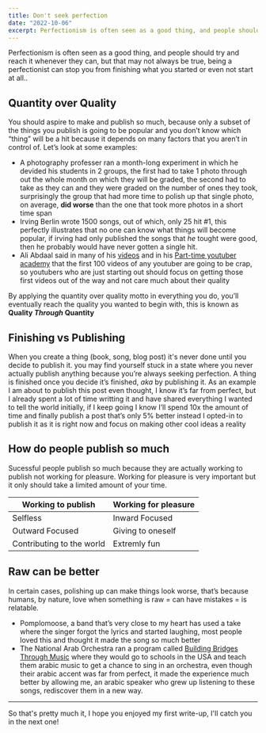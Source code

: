 ```yaml
---
title: Don't seek perfection
date: "2022-10-06"
excerpt: Perfectionism is often seen as a good thing, and people should try and reach it whenever they can, but that may not always be true, being a perfectionist can stop you from finishing what you started or even not start at all..
---
```


Perfectionism is often seen as a good thing, and people should try and reach it whenever they can, but that may not always be true, being a perfectionist can stop you from finishing what you started or even not start at all..

## Quantity over Quality

You should aspire to make and publish so much, because only a subset of the things you publish is going to be popular and you don’t know which “thing” will be a hit because it depends on many factors that you aren’t in control of. Let’s look at some examples:

- A photography professer ran a month-long experiment in which he devided his students in 2 groups, the first had to take 1 photo through out the whole month on which they will be graded, the second had to take as they can and they were graded on the number of ones they took, surprisingly the group that had more time to polish up that single photo, on average, **did worse** than the one that took more photos in a short time span
- Irving Berlin wrote 1500 songs, out of which, only 25 hit #1, this perfectly illustrates that no one can know what things will become popular, if irving had only published the songs that _he_ tought were good, then he probably would have never gotten a single hit.
- Ali Abdaal said in many of his [videos](https://twitter.com/aliabdaal/status/1362144792197611523) and in his [Part-time youtuber academy](https://academy.aliabdaal.com/) that the first 100 videos of any youtuber are going to be crap, so youtubers who are just starting out should focus on getting those first videos out of the way and not care much about their quality

By applying the quantity over quality motto in everything you do, you’ll eventually reach the quality you wanted to begin with, this is known as **Quality _Through_ Quantity**

## Finishing vs Publishing

When you create a thing (book, song, blog post) it's never done until you decide to publish it. you may find yourself stuck in a state where you never actually publish anything because you’re always seeking perfection. A thing is finished once you decide it’s finished, _aka_ by publishing it.
As an example I am about to publish this post even thought, I know it’s far from perfect, but I already spent a lot of time writting it and have shared everything I wanted to tell the world initially, if I keep going I know I’ll spend 10x the amount of time and finally publish a post that’s only 5% better instead I opted-in to publish it as it is right now and focus on making other cool ideas a reality

## How do people publish so much

Sucessful people publish so much because they are actually working to publish not working for pleasure. Working for pleasure is very important but it only should take a limited amount of your time.

<table>
  <thead>
    <tr>
      <th>Working to publish</th>
      <th>Working for pleasure</th>
    </tr>
  </thead>
  <tbody>
    <tr>
      <td>Selfless</td>
      <td>Inward Focused</td>
    </tr>
    <tr>
      <td>Outward Focused</td>
      <td>Giving to oneself</td>
    </tr>
    <tr>
      <td>Contributing to the world</td>
      <td>Extremly fun</td>
    </tr>
  </tbody>
</table>

## Raw can be better

In certain cases, polishing up can make things look worse, that’s because humans, by nature, love when something is raw = can have mistakes = is relatable.

- Pomplomoose, a band that’s very close to my heart has used a take where the singer forgot the lyrics and started laughing, most people loved this and thought it made the song so much better
- The National Arab Orchestra ran a program called [Building Bridges Through Music](https://www.youtube.com/playlist?list=PLWygykGd2MWhVO-JFk1hgclyMoCv34ktr) where they would go to schools in the USA and teach them arabic music to get a chance to sing in an orchestra, even though their arabic accent was far from perfect, it made the experience much better by allowing me, an arabic speaker who grew up listening to these songs, rediscover them in a new way.

---

So that's pretty much it, I hope you enjoyed my first write-up, I'll catch you in the next one!
